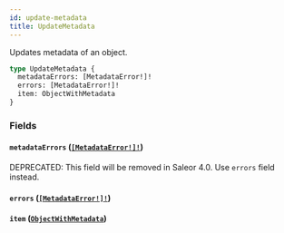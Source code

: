 ```yaml
---
id: update-metadata
title: UpdateMetadata
---
```


Updates metadata of an object.

```graphql
type UpdateMetadata {
  metadataErrors: [MetadataError!]!
  errors: [MetadataError!]!
  item: ObjectWithMetadata
}
```

### Fields

#### `metadataErrors` ([`[MetadataError!]!`](/developer/api-reference/objects/metadata-error))

<span class="badge badge--warning">DEPRECATED: This field will be removed in Saleor 4.0. Use `errors` field instead.</span>

#### `errors` ([`[MetadataError!]!`](/developer/api-reference/objects/metadata-error))

#### `item` ([`ObjectWithMetadata`](/developer/api-reference/interfaces/object-with-metadata))

